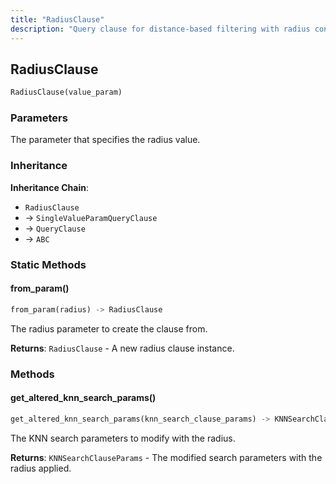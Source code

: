 ```yaml
---
title: "RadiusClause"
description: "Query clause for distance-based filtering with radius constraints"
---
```


## RadiusClause

```python
RadiusClause(value_param)
```

### Parameters

<ParamField path="value_param" type="TypedParam | Evaluated[TypedParam]" required>
The parameter that specifies the radius value.
</ParamField>

### Inheritance

**Inheritance Chain**: 
- `RadiusClause` 
- → `SingleValueParamQueryClause`
- → `QueryClause`
- → `ABC`

### Static Methods

#### from_param()

```python
from_param(radius) -> RadiusClause
```

<ParamField path="radius" type="FloatParamType" required>
The radius parameter to create the clause from.
</ParamField>

**Returns**: `RadiusClause` - A new radius clause instance.

### Methods

#### get_altered_knn_search_params()

```python
get_altered_knn_search_params(knn_search_clause_params) -> KNNSearchClauseParams
```

<ParamField path="knn_search_clause_params" type="KNNSearchClauseParams" required>
The KNN search parameters to modify with the radius.
</ParamField>

**Returns**: `KNNSearchClauseParams` - The modified search parameters with the radius applied.